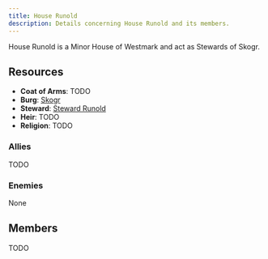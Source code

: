 ```yaml
---
title: House Runold
description: Details concerning House Runold and its members.
---
```


House Runold is a Minor House of Westmark and act as Stewards of Skogr.

## Resources
- **Coat of Arms**: TODO
- **Burg**: [Skogr](/burgs/skogr)
- **Steward**: [Steward Runold](/stewards/steward-runold)
- **Heir**: TODO
- **Religion**: TODO

### Allies
TODO

### Enemies
None

## Members
TODO